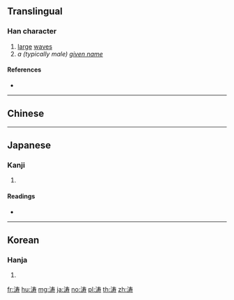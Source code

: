 {{character info/new}}
{{also|濤}}
==Translingual==

===Han character===
{{Han char|rn=85|rad=水|as=07|sn=10|four=|canj=EQKI|ids=⿰氵寿}}

# [[large]] [[wave]]s
# ''a (typically male) [[given name]]''

====References====
* {{Han ref|kx=0627.311|hdz=31618.110|uh=6D9B|ud=28059}}

----

==Chinese==
{{zh-see|濤}}

----

==Japanese==

===Kanji===
{{ja-kanji|grade=|rs=水07}}

# {{defn|lang=ja|sort=水07}}

====Readings====
* {{ja-readings|on=[[とう]] (tō)|kun=[[なみ]] (nami)}}

----

==Korean==

===Hanja===
{{ko-hanja|hangeul=도|eumhun=물결|rv=|mr=|y=}}

# {{defn|lang=ko|sort=水07}}

[[fr:涛]]
[[hu:涛]]
[[mg:涛]]
[[ja:涛]]
[[no:涛]]
[[pl:涛]]
[[th:涛]]
[[zh:涛]]